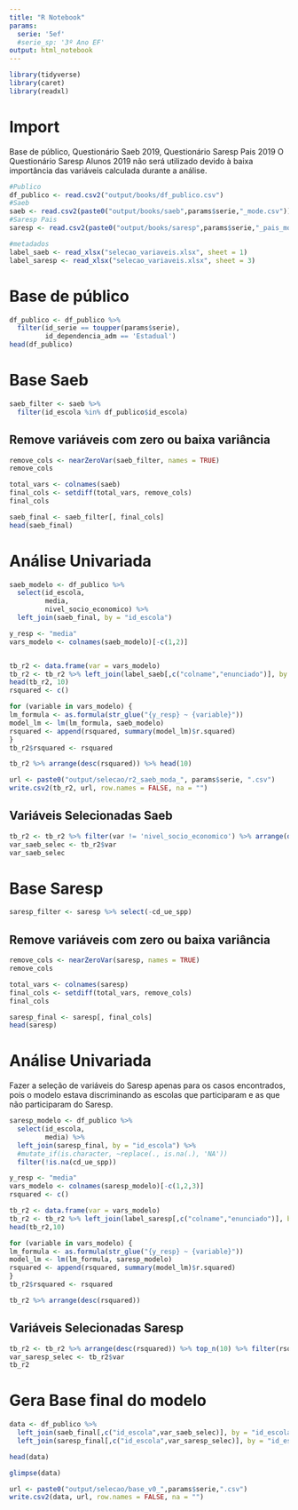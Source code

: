 ```yaml
---
title: "R Notebook"
params:
  serie: '5ef'
  #serie_sp: '3º Ano EF'
output: html_notebook
---
```



```r
library(tidyverse)
library(caret)
library(readxl)
```


# Import
Base de público, Questionário Saeb 2019, Questionário Saresp Pais 2019
O Questionário Saresp Alunos 2019 não será utilizado devido à baixa importância das variáveis calculada durante a análise.

```r
#Publico
df_publico <- read.csv2("output/books/df_publico.csv")
#Saeb
saeb <- read.csv2(paste0("output/books/saeb",params$serie,"_mode.csv"))
#Saresp Pais
saresp <- read.csv2(paste0("output/books/saresp",params$serie,"_pais_mode.csv"))

#metadados
label_saeb <- read_xlsx("selecao_variaveis.xlsx", sheet = 1)
label_saresp <- read_xlsx("selecao_variaveis.xlsx", sheet = 3)
```

# Base de público
```r

df_publico <- df_publico %>% 
  filter(id_serie == toupper(params$serie),
         id_dependencia_adm == 'Estadual')
head(df_publico)
```

# Base Saeb

```r
saeb_filter <- saeb %>% 
  filter(id_escola %in% df_publico$id_escola)
```


## Remove variáveis com zero ou baixa variância

```r
remove_cols <- nearZeroVar(saeb_filter, names = TRUE)
remove_cols 
```


```r
total_vars <- colnames(saeb)
final_cols <- setdiff(total_vars, remove_cols)
final_cols
```


```r
saeb_final <- saeb_filter[, final_cols]
head(saeb_final)
```


# Análise Univariada


```r
saeb_modelo <- df_publico %>% 
  select(id_escola,
         media,
         nivel_socio_economico) %>% 
  left_join(saeb_final, by = "id_escola")
```


```r
y_resp <- "media"
vars_modelo <- colnames(saeb_modelo)[-c(1,2)]


tb_r2 <- data.frame(var = vars_modelo)
tb_r2 <- tb_r2 %>% left_join(label_saeb[,c("colname","enunciado")], by = c("var" = "colname"))
head(tb_r2, 10)
rsquared <- c()
```


```r
for (variable in vars_modelo) {
lm_formula <- as.formula(str_glue("{y_resp} ~ {variable}"))
model_lm <- lm(lm_formula, saeb_modelo)
rsquared <- append(rsquared, summary(model_lm)$r.squared)
}
tb_r2$rsquared <- rsquared

tb_r2 %>% arrange(desc(rsquared)) %>% head(10)
```
```r
url <- paste0("output/selecao/r2_saeb_moda_", params$serie, ".csv")
write.csv2(tb_r2, url, row.names = FALSE, na = "")
```

## Variáveis Selecionadas Saeb
```r
tb_r2 <- tb_r2 %>% filter(var != 'nivel_socio_economico') %>% arrange(desc(rsquared)) %>% top_n(10) %>% filter(rsquared >= 0.05) %>% arrange(var)
var_saeb_selec <- tb_r2$var
var_saeb_selec
```

# Base Saresp
```r
saresp_filter <- saresp %>% select(-cd_ue_spp) 

```

## Remove variáveis com zero ou baixa variância

```r
remove_cols <- nearZeroVar(saresp, names = TRUE)
remove_cols 
```

```r
total_vars <- colnames(saresp)
final_cols <- setdiff(total_vars, remove_cols)
final_cols
```

```r
saresp_final <- saresp[, final_cols]
head(saresp)
```

# Análise Univariada

Fazer a seleção de variáveis do Saresp apenas para os casos encontrados, pois o modelo estava discriminando as escolas que participaram e as que não participaram do Saresp.
```r
saresp_modelo <- df_publico %>% 
  select(id_escola,
         media) %>% 
  left_join(saresp_final, by = "id_escola") %>% 
  #mutate_if(is.character, ~replace(., is.na(.), 'NA'))
  filter(!is.na(cd_ue_spp))
```


```r
y_resp <- "media"
vars_modelo <- colnames(saresp_modelo)[-c(1,2,3)]
rsquared <- c()

tb_r2 <- data.frame(var = vars_modelo)
tb_r2 <- tb_r2 %>% left_join(label_saresp[,c("colname","enunciado")], by = c("var" = "colname"))
head(tb_r2,10)
```

```r
for (variable in vars_modelo) {
lm_formula <- as.formula(str_glue("{y_resp} ~ {variable}"))
model_lm <- lm(lm_formula, saresp_modelo)
rsquared <- append(rsquared, summary(model_lm)$r.squared)
}
tb_r2$rsquared <- rsquared

tb_r2 %>% arrange(desc(rsquared))
```

## Variáveis Selecionadas Saresp
```r
tb_r2 <- tb_r2 %>% arrange(desc(rsquared)) %>% top_n(10) %>% filter(rsquared >= 0.05) %>% arrange(var)
var_saresp_selec <- tb_r2$var
tb_r2

```

# Gera Base final do modelo
```r

data <- df_publico %>% 
  left_join(saeb_final[,c("id_escola",var_saeb_selec)], by = "id_escola") %>% 
  left_join(saresp_final[,c("id_escola",var_saresp_selec)], by = "id_escola") 

head(data)
```
```r
glimpse(data)
```

```r
url <- paste0("output/selecao/base_v0_",params$serie,".csv")
write.csv2(data, url, row.names = FALSE, na = "")

```


